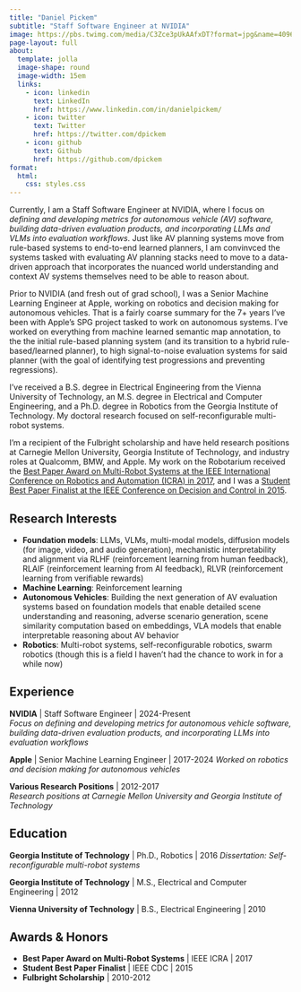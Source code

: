 ```yaml
---
title: "Daniel Pickem"
subtitle: "Staff Software Engineer at NVIDIA"
image: https://pbs.twimg.com/media/C3Zce3pUkAAfxDT?format=jpg&name=4096x4096
page-layout: full
about:
  template: jolla
  image-shape: round
  image-width: 15em
  links:
    - icon: linkedin
      text: LinkedIn
      href: https://www.linkedin.com/in/danielpickem/
    - icon: twitter
      text: Twitter
      href: https://twitter.com/dpickem
    - icon: github
      text: Github
      href: https://github.com/dpickem
format:
  html:
    css: styles.css
---
```


<div style="text-align: left;">

Currently, I am a Staff Software Engineer at NVIDIA, where I focus on *defining and developing metrics for autonomous vehicle (AV) software, building data-driven evaluation products, and incorporating LLMs and VLMs into evaluation workflows*. Just like AV planning systems move from rule-based systems to end-to-end learned planners, I am convinvced the systems tasked with evaluating AV planning stacks need to move to a data-driven approach that incorporates the nuanced world understanding and context AV systems themselves need to be able to reason about.

Prior to NVIDIA (and fresh out of grad school), I was a Senior Machine Learning Engineer at Apple, working on robotics and decision making for autonomous vehicles. That is a fairly coarse summary for the 7+ years I've been with Apple's SPG project tasked to work on autonomous systems. I've worked on everything from machine learned semantic map annotation, to the the initial rule-based planning system (and its transition to a hybrid rule-based/learned planner), to high signal-to-noise evaluation systems for said planner (with the goal of identifying test progressions and preventing regressions).

I've received a B.S. degree in Electrical Engineering from the Vienna University of Technology, an M.S. degree in Electrical and Computer Engineering, and a Ph.D. degree in Robotics from the Georgia Institute of Technology. My doctoral research focused on self-reconfigurable multi-robot systems.

I'm a recipient of the Fulbright scholarship and have held research positions at Carnegie Mellon University, Georgia Institute of Technology, and industry roles at Qualcomm, BMW, and Apple. My work on the Robotarium received the [Best Paper Award on Multi-Robot Systems at the IEEE International Conference on Robotics and Automation (ICRA) in 2017](https://www.ieee-ras.org/awards-recognition/conference-awards/ieee-icra-best-paper-award-on-multi-robot-systems-sponsored-by-amazon-robotics), and I was a [Student Best Paper Finalist at the IEEE Conference on Decision and Control in 2015](https://ieeexplore.ieee.org/stamp/stamp.jsp?arnumber=7393937).


## Research Interests

* **Foundation models**: LLMs, VLMs, multi-modal models, diffusion models (for image, video, and audio generation), mechanistic interpretability and alignment via RLHF (reinforcement learning from human feedback), RLAIF (reinforcement learning from AI feedback), RLVR (reinforcement learning from verifiable rewards)
* **Machine Learning**: Reinforcement learning
* **Autonomous Vehicles**: Building the next generation of AV evaluation systems based on foundation models that enable detailed scene understanding and reasoning, adverse scenario generation, scene similarity computation based on embeddings, VLA models that enable interpretable reasoning about AV behavior
* **Robotics**: Multi-robot systems, self-reconfigurable robotics, swarm robotics (though this is a field I haven't had the chance to work in for a while now)

## Experience

**NVIDIA** | Staff Software Engineer | 2024-Present  
*Focus on defining and developing metrics for autonomous vehicle software, building data-driven evaluation products, and incorporating LLMs into evaluation workflows*

**Apple** | Senior Machine Learning Engineer | 2017-2024
*Worked on robotics and decision making for autonomous vehicles*

**Various Research Positions** | 2012-2017  
*Research positions at Carnegie Mellon University and Georgia Institute of Technology*

## Education

**Georgia Institute of Technology** | Ph.D., Robotics | 2016
*Dissertation: Self-reconfigurable multi-robot systems*

**Georgia Institute of Technology** | M.S., Electrical and Computer Engineering | 2012

**Vienna University of Technology** | B.S., Electrical Engineering | 2010

## Awards & Honors

* **Best Paper Award on Multi-Robot Systems** | IEEE ICRA | 2017
* **Student Best Paper Finalist** | IEEE CDC | 2015
* **Fulbright Scholarship** | 2010-2012

</div>
